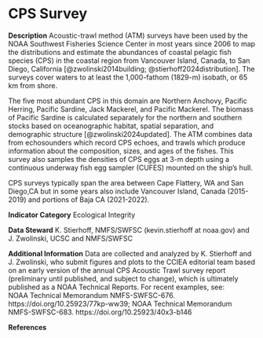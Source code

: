 # CPS Survey

**Description** 
Acoustic-trawl method (ATM) surveys have been used by the NOAA Southwest Fisheries Science Center in most years since 2006 to map the distributions and estimate the abundances of coastal pelagic fish species (CPS) in the coastal region from Vancouver Island, Canada, to San Diego, California [@zwolinski2014building; @stierhoff2024distribution]. The surveys cover waters to at least the 1,000-fathom (1829-m) isobath, or 65 km from shore. 

The five most abundant CPS in this domain are Northern Anchovy, Pacific Herring, Pacific Sardine, Jack Mackerel, and Pacific Mackerel. The biomass of Pacific Sardine is calculated separately for the northern and southern stocks based on oceanographic habitat, spatial separation, and demographic structure [@zwolinski2024updated]. The ATM combines data from echosounders which record CPS echoes, and trawls which produce information about the composition, sizes, and ages of the fishes. This survey also samples the densities of CPS eggs at 3-m depth using a continuous underway fish egg sampler (CUFES) mounted on the ship’s hull.

CPS surveys typically span the area between Cape Flattery, WA and San Diego,CA but in some years also include Vancouver Island, Canada (2015-2019) and portions of Baja CA (2021-2022).

**Indicator Category** Ecological Integrity

**Data Steward** K. Stierhoff, NMFS/SWFSC (kevin.stierhoff at noaa.gov) and J. Zwolinski, UCSC and NMFS/SWFSC

**Additional Information**
Data are collected and analyzed by K. Stierhoff and J. Zwolinski, who submit figures and plots to the CCIEA editorial team based on an early version of the annual CPS Acoustic Trawl survey report (preliminary until published, and subject to change), which is ultimately published as a NOAA Technical Reports. 
For recent examples, see:  
NOAA Technical Memorandum NMFS-SWFSC-676. https://doi.org/10.25923/77kp-ww39; 
NOAA Technical Memorandum NMFS-SWFSC-683. https://doi.org/10.25923/40x3-b146

**References**
